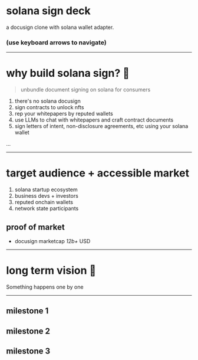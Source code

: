 <SlidePage next="page-2">
    
<Cover>

# solana sign deck

a docusign clone with solana wallet adapter.

### (use keyboard arrows to navigate)

</Cover>

---

# why build solana sign? 🤔

> unbundle document signing on solana for consumers

1. there's no solana docusign
2. sign contracts to unlock nfts
3. rep your whitepapers by reputed wallets
4. use LLMs to chat with whitepapers and craft contract documents
5. sign letters of intent, non-disclosure agreements, etc using your solana wallet

<SpeakerNotes>
...
</SpeakerNotes>

---

# target audience + accessible market

1. solana startup ecosystem
2. business devs + investors
3. reputed onchain wallets
4. network state participants

## proof of market

- docusign marketcap *12b+* USD

---

# long term vision 🚀

<Steps>
  <Step>Something</Step>
  <Step>happens</Step>
  <Step>one</Step>
  <Step>by</Step>
  <Step>one</Step>
</Steps>

---

## milestone 1

## milestone 2

## milestone 3

</SlidePage>
